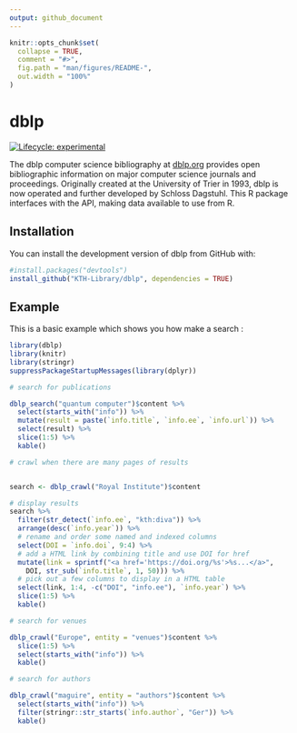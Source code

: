 ```yaml
---
output: github_document
---
```


<!-- README.md is generated from README.Rmd. Please edit that file -->

```r
knitr::opts_chunk$set(
  collapse = TRUE,
  comment = "#>",
  fig.path = "man/figures/README-",
  out.width = "100%"
)
```

# dblp

<!-- badges: start -->
[![Lifecycle: experimental](https://img.shields.io/badge/lifecycle-experimental-orange.svg)](https://www.tidyverse.org/lifecycle/#experimental)
<!-- badges: end -->

The dblp computer science bibliography at [dblp.org](https://dblp.org) provides open bibliographic information on major computer science journals and proceedings. Originally created at the University of Trier in 1993, dblp is now operated and further developed by Schloss
Dagstuhl. This R package interfaces with the API, making data available to use from R.

## Installation

You can install the development version of dblp from GitHub with:

``` r
#install.packages("devtools")
install_github("KTH-Library/dblp", dependencies = TRUE)
```

## Example

This is a basic example which shows you how make a search :

```r
library(dblp)
library(knitr)
library(stringr)
suppressPackageStartupMessages(library(dplyr))

# search for publications

dblp_search("quantum computer")$content %>%
  select(starts_with("info")) %>%
  mutate(result = paste(`info.title`, `info.ee`, `info.url`)) %>%
  select(result) %>%
  slice(1:5) %>%
  kable()

# crawl when there are many pages of results


search <- dblp_crawl("Royal Institute")$content

# display results
search %>%
  filter(str_detect(`info.ee`, "kth:diva")) %>%
  arrange(desc(`info.year`)) %>%
  # rename and order some named and indexed columns
  select(DOI = `info.doi`, 9:4) %>%
  # add a HTML link by combining title and use DOI for href
  mutate(link = sprintf("<a href='https://doi.org/%s'>%s...</a>", 
    DOI, str_sub(`info.title`, 1, 50))) %>%
  # pick out a few columns to display in a HTML table
  select(link, 1:4, -c("DOI", "info.ee"), `info.year`) %>%
  slice(1:5) %>%
  kable()

# search for venues

dblp_crawl("Europe", entity = "venues")$content %>%
  slice(1:5) %>%
  select(starts_with("info")) %>%
  kable()

# search for authors

dblp_crawl("maguire", entity = "authors")$content %>%
  select(starts_with("info")) %>%
  filter(stringr::str_starts(`info.author`, "Ger")) %>%
  kable()

```

